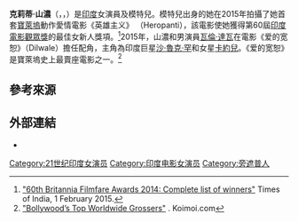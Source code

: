 {{艺人
| 姓名     = 克莉蒂·山濃
| 類型     = 女演員
| 圖片     = Kriti promote Raabta in Delhi.jpg
| 圖片尺寸 = 
| 綽號     = 
| 國籍     = {{IND}}
| birthname = 
| 出生日期 = {{birth date and age|1990|7|27}}
| 出生地點 = {{IND}}[[新德里|新德里]]
| 職業     = [[演員|演員]]、[[模特兒|模特兒]]
| 語言     = 
| 教育程度 = 
| 宗教信仰 = 
| 配偶     = 
| 伴侶     = 
| 兒女     = 
| 父母     = 
| 亲属     = 
| 出道作   = 
| 出道日期 = 
| 代表作   =  
| 活躍年代 = 2014年至今
| 網站     = 
| IMDb    = 5305841
| 現任成員 = 
| 過往成員 = 
| filmfareawards=  '''[[Filmfare_Best_Female_Debut_Award|最佳新人獎]]''': ''Heropanti'' (2015)
}}

'''克莉蒂·山濃'''（{{lang-hi|कृति सैनॉन}}，{{lang-en|Kriti Sanon}}，{{bd|1990年|7月27日|catIdx=S}}）是[[印度|印度]]女演員及模特兒。模特兒出身的她在2015年拍攝了她首套[[寶萊塢|寶萊塢]]動作愛情電影《英雄主义》 （Heropanti），該電影使她獲得第60屆[[印度電影觀眾獎|印度電影觀眾獎]]的最佳女新人獎項。<ref>[http://timesofindia.indiatimes.com/entertainment/hindi/bollywood/news/60th-Britannia-Filmfare-Awards-2014-Complete-list-of-winners/articleshow/46080277.cms "60th Britannia Filmfare Awards 2014: Complete list of winners"] {{Wayback|url=http://timesofindia.indiatimes.com/entertainment/hindi/bollywood/news/60th-Britannia-Filmfare-Awards-2014-Complete-list-of-winners/articleshow/46080277.cms |date=20150203081332 }} Times of India, 1 February 2015.</ref>2015年，山濃和男演員[[瓦倫·達瓦|瓦倫·達瓦]]在電影《爱的宽恕》（Dilwale）擔任配角，主角為印度巨星[[沙·魯克·罕|沙·魯克·罕]]和女星[[卡約兒·德烏根|卡約兒]]。《爱的宽恕》是寶萊塢史上最賣座電影之一。<ref>[http://www.koimoi.com/box-office-verdict-bollywoods-top-worldwide-grossers/ "Bollywood’s Top Worldwide Grossers"] {{Wayback|url=http://www.koimoi.com/box-office-verdict-bollywoods-top-worldwide-grossers/ |date=20160327103312 }}. Koimoi.com</ref>

== 參考來源 ==
<references/> 

== 外部連結 ==
* {{imdb name|id=5305841}}

{{DEFAULTSORT: Sanon, Kriti}}
[[Category:21世纪印度女演员|Category:21世纪印度女演员]]
[[Category:印度电影女演员|Category:印度电影女演员]]
[[Category:旁遮普人|Category:旁遮普人]]